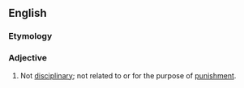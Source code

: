 ==English==
===Etymology===
{{prefix|non|disciplinary}}
===Adjective===
{{en-adj|-}}
# Not [[disciplinary]]; not related to or for the purpose of [[punishment]].